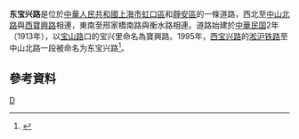 '''东宝兴路'''是位於[[中華人民共和國|中華人民共和國]][[上海市|上海市]][[虹口區|虹口區]]和[[靜安區|靜安區]]的一條道路，西北至[[中山北路_(上海)|中山北路]]與[[西寶興路|西寶興路]]相連，東南至邢家橋南路與衡水路相連。道路始建於[[中華民国|中華民国]]2年（1913年），以[[宝山路|宝山路]]口的宝兴里命名為寶興路。1995年，[[西宝兴路|西宝兴路]]的[[淞沪铁路|淞沪铁路]]至中山北路一段被命名为东宝兴路<ref>{{cite news |title=第二节　人文景观类 |url=http://www.shtong.gov.cn/Newsite/node2/node2245/node70862/node70870/node70920/node70926/userobject1ai73724.html |publisher=上海市地方志辦公室 |accessdate=2020-09-23 |archive-date=2019-01-16 |archive-url=https://web.archive.org/web/20190116150105/http://www.shtong.gov.cn/newsite/node2/node2245/node70862/node70870/node70920/node70926/userobject1ai73724.html |dead-url=no }}</ref>。

== 參考資料 ==
{{Reflist|2}}

[[Category:上海道路|D]]
